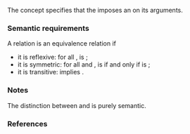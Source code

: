 {{cpp/title|equivalence_relation}}
{{cpp/concepts/navbar}}
{{dcl begin}}
{{dcl header|concepts}}
{{dcl|since=c++20|1=
template&lt; class R, class T, class U &gt;
concept equivalence_relation = std::relation&lt;R, T, U&gt;;
}}
{{dcl end}}

The concept {{tt|equivalence_relation&lt;R, T, U&gt;}} specifies that the {{lconcept|relation}} {{tt|R}} imposes an {{enwiki|equivalence relation}} on its arguments.

===Semantic requirements===
A relation {{tt|r}} is an equivalence relation if
* it is reflexive: for all {{tt|x}}, {{tt|r(x, x)}} is {{c|true}};
* it is symmetric: for all {{tt|a}} and {{tt|b}}, {{tt|r(a, b)}} is {{c|true}} if and only if {{tt|r(b, a)}} is {{c|true}};
* it is transitive: {{tt|r(a, b) &amp;&amp; r(b, c)}} implies {{tt|r(a, c)}}.

===Notes===
The distinction between {{lconcept|relation}} and {{tt|equivalence_relation}} is purely semantic.

===References===
{{ref std c++23}}
{{ref std|section=18.7.6|title=Concept {{tt|equivalence_relation}}|id=concept.equiv}}
{{ref std end}}
{{ref std c++20}}
{{ref std|section=18.7.6|title=Concept {{tt|equivalence_relation}}|id=concept.equiv}}
{{ref std end}}

{{langlinks|es|ja|ru|zh}}